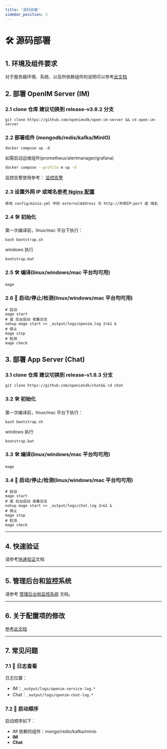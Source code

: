```yaml
---
title: '源码部署'
sidebar_position: 3
---
```


# 🛠 源码部署

## 1. 环境及组件要求

对于服务器环境、系统、以及所依赖组件的说明可以参考[此文档](./env-comp)

## 2. 部署 OpenIM Server (IM)

### 2.1 clone 仓库 建议切换到 release-v3.8.2 分支

```
git clone https://github.com/openimsdk/open-im-server && cd open-im-server
```

### 2.2 部署组件 (mongodb/redis/kafka/MinIO)

```
docker compose up -d
```

如需启动运维组件(prometheus/alertmanager/grafana)

```sh
docker compose --profile m up -d
```

监控告警使用参考： [监控告警](./admin.mdx)

### 2.3 设置外网 IP 或域名[参考 Nginx 配置](./nginxDomainConfig.mdx)

```
修改 config/minio.yml 中的 externalAddress 为 http://外网IP:port 或 域名
```

### 2.4 🛠️ 初始化

第一次编译前，linux/mac 平台下执行：

```
bash bootstrap.sh
```

windows 执行

```
bootstrap.bat
```

### 2.5 🛠️ 编译(linux/windows/mac 平台均可用)

```
mage
```

### 2.6 🚀 启动/停止/检测(linux/windows/mac 平台均可用)

```
# 启动
mage start
# 或 后台启动 收集日志
nohup mage start >> _output/logs/openim.log 2>&1 &
# 停止
mage stop
# 检测
mage check
```

## 3. 部署 App Server (Chat)

### 3.1 clone 仓库 建议切换到 release-v1.8.3 分支

```
git clone https://github.com/openimsdk/chat&& cd chat
```

### 3.2 🛠️ 初始化

第一次编译前，linux/mac 平台下执行：

```
bash bootstrap.sh
```

windows 执行

```
bootstrap.bat
```

### 3.3 🛠️ 编译(linux/windows/mac 平台均可用)

```
mage
```

### 3.4 🚀 启动/停止/检测(linux/windows/mac 平台均可用)

```
# 启动
mage start
# 或 后台启动 收集日志
nohup mage start >> _output/logs/chat.log 2>&1 &
# 停止
mage stop
# 检测
mage check

```

---

## 4. 快速验证

请参考[快速验证](./quickTestServer)文档

---

## 5. 管理后台和监控系统

请参考 [管理后台和监控系统](./admin) 文档。

---

## 6. 关于配置项的修改

[参考此文档](../../restapi/commonConfigs)

---

## 7. 常见问题

### 7.1 📜 日志查看

日志位置：

- IM：`_output/logs/openim-service-log.*`
- Chat：`_output/logs/openim-chat-log.*`

### 7.2 🚀 启动顺序

启动顺序如下：

- IM 依赖的组件：mongo/redis/kafka/minio
- **IM**
- **Chat**

